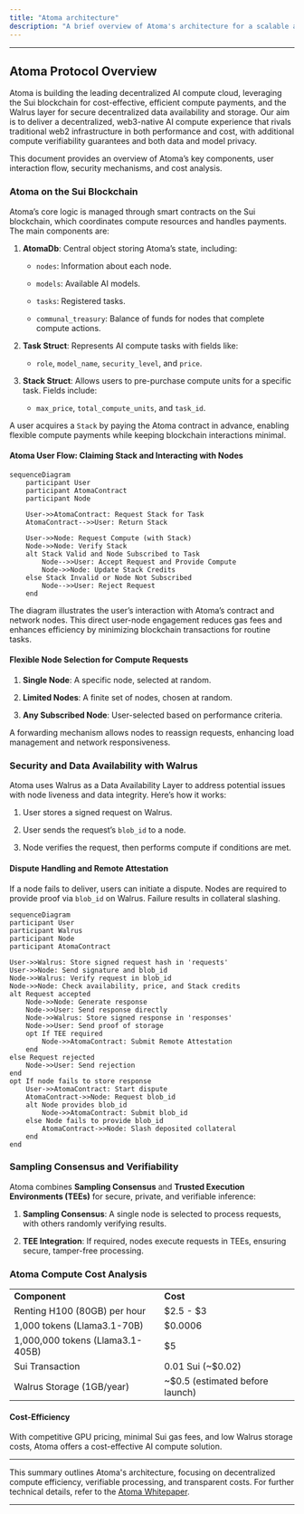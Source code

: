 ```yaml
---
title: "Atoma architecture"
description: "A brief overview of Atoma's architecture for a scalable and secure decentralized AI network"
---
```


***

## Atoma Protocol Overview

Atoma is building the leading decentralized AI compute cloud, leveraging the Sui blockchain for cost-effective, efficient compute payments, and the Walrus layer for secure decentralized data availability and storage. Our aim is to deliver a decentralized, web3-native AI compute experience that rivals traditional web2 infrastructure in both performance and cost, with additional compute verifiability guarantees and both data and model privacy.

This document provides an overview of Atoma’s key components, user interaction flow, security mechanisms, and cost analysis.

### Atoma on the Sui Blockchain

Atoma’s core logic is managed through smart contracts on the Sui blockchain, which coordinates compute resources and handles payments. The main components are:

1. **AtomaDb**: Central object storing Atoma’s state, including:

   * `nodes`: Information about each node.

   * `models`: Available AI models.

   * `tasks`: Registered tasks.

   * `communal_treasury`: Balance of funds for nodes that complete compute actions.

2. **Task Struct**: Represents AI compute tasks with fields like:

   * `role`, `model_name`, `security_level`, and `price`.

3. **Stack Struct**: Allows users to pre-purchase compute units for a specific task. Fields include:

   * `max_price`, `total_compute_units`, and `task_id`.

A user acquires a `Stack` by paying the Atoma contract in advance, enabling flexible compute payments while keeping blockchain interactions minimal.

#### Atoma User Flow: Claiming Stack and Interacting with Nodes

```mermaid
sequenceDiagram
    participant User
    participant AtomaContract
    participant Node

    User->>AtomaContract: Request Stack for Task
    AtomaContract-->>User: Return Stack

    User->>Node: Request Compute (with Stack)
    Node->>Node: Verify Stack
    alt Stack Valid and Node Subscribed to Task
        Node-->>User: Accept Request and Provide Compute
        Node->>Node: Update Stack Credits
    else Stack Invalid or Node Not Subscribed
        Node-->>User: Reject Request
    end
```

The diagram illustrates the user’s interaction with Atoma’s contract and network nodes. This direct user-node engagement reduces gas fees and enhances efficiency by minimizing blockchain transactions for routine tasks.

#### Flexible Node Selection for Compute Requests

1. **Single Node**: A specific node, selected at random.

2. **Limited Nodes**: A finite set of nodes, chosen at random.

3. **Any Subscribed Node**: User-selected based on performance criteria.

A forwarding mechanism allows nodes to reassign requests, enhancing load management and network responsiveness.

### Security and Data Availability with Walrus

Atoma uses Walrus as a Data Availability Layer to address potential issues with node liveness and data integrity. Here’s how it works:

1. User stores a signed request on Walrus.

2. User sends the request’s `blob_id` to a node.

3. Node verifies the request, then performs compute if conditions are met.

#### Dispute Handling and Remote Attestation

If a node fails to deliver, users can initiate a dispute. Nodes are required to provide proof via `blob_id` on Walrus. Failure results in collateral slashing.

```
sequenceDiagram
participant User
participant Walrus
participant Node
participant AtomaContract

User->>Walrus: Store signed request hash in 'requests'
User->>Node: Send signature and blob_id
Node->>Walrus: Verify request in blob_id
Node->>Node: Check availability, price, and Stack credits
alt Request accepted
    Node->>Node: Generate response
    Node->>User: Send response directly
    Node->>Walrus: Store signed response in 'responses'
    Node->>User: Send proof of storage
    opt If TEE required
        Node->>AtomaContract: Submit Remote Attestation
    end
else Request rejected
    Node->>User: Send rejection
end
opt If node fails to store response
    User->>AtomaContract: Start dispute
    AtomaContract->>Node: Request blob_id
    alt Node provides blob_id
        Node->>AtomaContract: Submit blob_id
    else Node fails to provide blob_id
        AtomaContract->>Node: Slash deposited collateral
    end
end
```

### Sampling Consensus and Verifiability

Atoma combines **Sampling Consensus** and **Trusted Execution Environments (TEEs)** for secure, private, and verifiable inference:

1. **Sampling Consensus**: A single node is selected to process requests, with others randomly verifying results.

2. **TEE Integration**: If required, nodes execute requests in TEEs, ensuring secure, tamper-free processing.

### Atoma Compute Cost Analysis

|                                  |                                  |
| -------------------------------- | -------------------------------- |
| **Component**                    | **Cost**                         |
| Renting H100 (80GB) per hour     | $2.5 - $3                        |
| 1,000 tokens (Llama3.1-70B)      | $0.0006                          |
| 1,000,000 tokens (Llama3.1-405B) | $5                               |
| Sui Transaction                  | 0.01 Sui (\~$0.02)               |
| Walrus Storage (1GB/year)        | \~$0.5 (estimated before launch) |

#### Cost-Efficiency

With competitive GPU pricing, minimal Sui gas fees, and low Walrus storage costs, Atoma offers a cost-effective AI compute solution.

***

This summary outlines Atoma's architecture, focusing on decentralized compute efficiency, verifiable processing, and transparent costs. For further technical details, refer to the [Atoma Whitepaper](https://github.com/atoma-network/atoma-docs/blob/main/papers/atoma_whitepaper.pdf).

***
